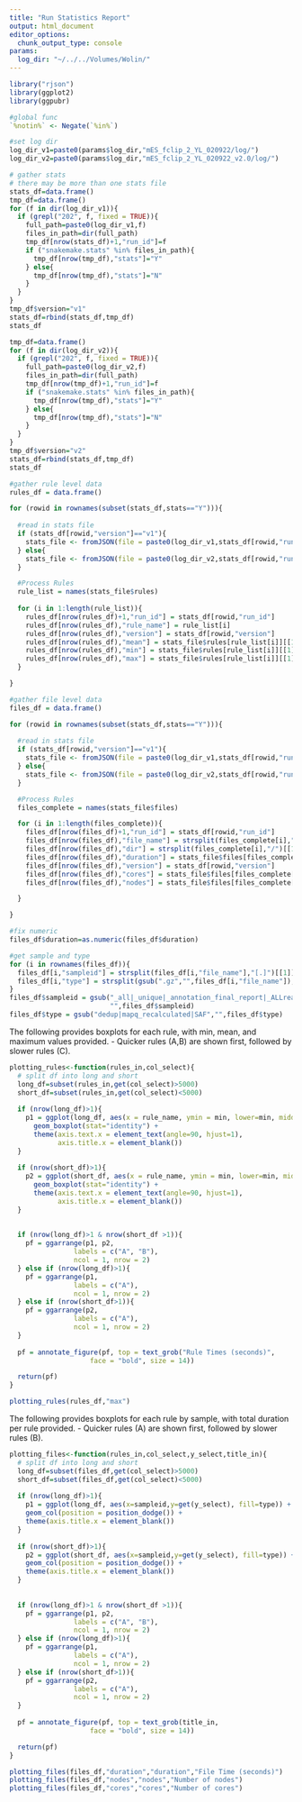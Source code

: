 ```yaml
---
title: "Run Statistics Report"
output: html_document
editor_options: 
  chunk_output_type: console
params:
  log_dir: "~/../../Volumes/Wolin/"
---
```


```r
library("rjson")
library(ggplot2)
library(ggpubr)

#global func
`%notin%` <- Negate(`%in%`)

```

<!-- # Set params, output   -->
```r
#set log dir
log_dir_v1=paste0(params$log_dir,"mES_fclip_2_YL_020922/log/")
log_dir_v2=paste0(params$log_dir,"mES_fclip_2_YL_020922_v2.0/log/")

# gather stats 
# there may be more than one stats file
stats_df=data.frame()
tmp_df=data.frame()
for (f in dir(log_dir_v1)){
  if (grepl("202", f, fixed = TRUE)){
    full_path=paste0(log_dir_v1,f)
    files_in_path=dir(full_path)
    tmp_df[nrow(stats_df)+1,"run_id"]=f
    if ("snakemake.stats" %in% files_in_path){
      tmp_df[nrow(tmp_df),"stats"]="Y"
    } else{
      tmp_df[nrow(tmp_df),"stats"]="N"
    }
  }
}
tmp_df$version="v1"
stats_df=rbind(stats_df,tmp_df)
stats_df

tmp_df=data.frame()
for (f in dir(log_dir_v2)){
  if (grepl("202", f, fixed = TRUE)){
    full_path=paste0(log_dir_v2,f)
    files_in_path=dir(full_path)
    tmp_df[nrow(tmp_df)+1,"run_id"]=f
    if ("snakemake.stats" %in% files_in_path){
      tmp_df[nrow(tmp_df),"stats"]="Y"
    } else{
      tmp_df[nrow(tmp_df),"stats"]="N"
    }
  }
}
tmp_df$version="v2"
stats_df=rbind(stats_df,tmp_df)
stats_df
```

```r
#gather rule level data
rules_df = data.frame()

for (rowid in rownames(subset(stats_df,stats=="Y"))){
  
  #read in stats file
  if (stats_df[rowid,"version"]=="v1"){
    stats_file <- fromJSON(file = paste0(log_dir_v1,stats_df[rowid,"run_id"],"/snakemake.stats"))
  } else{
    stats_file <- fromJSON(file = paste0(log_dir_v2,stats_df[rowid,"run_id"],"/snakemake.stats"))
  }

  #Process Rules
  rule_list = names(stats_file$rules)
  
  for (i in 1:length(rule_list)){
    rules_df[nrow(rules_df)+1,"run_id"] = stats_df[rowid,"run_id"]
    rules_df[nrow(rules_df),"rule_name"] = rule_list[i]
    rules_df[nrow(rules_df),"version"] = stats_df[rowid,"version"]
    rules_df[nrow(rules_df),"mean"] = stats_file$rules[rule_list[i]][[1]][[1]]
    rules_df[nrow(rules_df),"min"] = stats_file$rules[rule_list[i]][[1]][[2]]
    rules_df[nrow(rules_df),"max"] = stats_file$rules[rule_list[i]][[1]][[3]]
  }

}

```

```r
#gather file level data
files_df = data.frame()

for (rowid in rownames(subset(stats_df,stats=="Y"))){
  
  #read in stats file
  if (stats_df[rowid,"version"]=="v1"){
    stats_file <- fromJSON(file = paste0(log_dir_v1,stats_df[rowid,"run_id"],"/snakemake.stats"))
  } else{
    stats_file <- fromJSON(file = paste0(log_dir_v2,stats_df[rowid,"run_id"],"/snakemake.stats"))
  }

  #Process Rules
  files_complete = names(stats_file$files)

  for (i in 1:length(files_complete)){
    files_df[nrow(files_df)+1,"run_id"] = stats_df[rowid,"run_id"]
    files_df[nrow(files_df),"file_name"] = strsplit(files_complete[i],"/")[[1]][length(strsplit(files_complete[i],"/")[[1]])]
    files_df[nrow(files_df),"dir"] = strsplit(files_complete[i],"/")[[1]][length(strsplit(files_complete[i],"/")[[1]])-1]
    files_df[nrow(files_df),"duration"] = stats_file$files[files_complete[i]][[1]][[3]]
    files_df[nrow(files_df),"version"] = stats_df[rowid,"version"]
    files_df[nrow(files_df),"cores"] = stats_file$files[files_complete[i]][[1]][[5]][[1]]
    files_df[nrow(files_df),"nodes"] = stats_file$files[files_complete[i]][[1]][[5]][[2]]

  }

}

#fix numeric
files_df$duration=as.numeric(files_df$duration)

#get sample and type
for (i in rownames(files_df)){
  files_df[i,"sampleid"] = strsplit(files_df[i,"file_name"],"[.]")[[1]][1]
  files_df[i,"type"] = strsplit(gsub(".gz","",files_df[i,"file_name"]),"[.]")[[1]][2]
}
files_df$sampleid = gsub("_all|_unique|_annotation_final_report|_ALLreadPeaks|_UNIQUEreadPeaks|_barcode|_barcode_counts",
                         "",files_df$sampleid)
files_df$type = gsub("dedup|mapq_recalculated|SAF","",files_df$type)

```

The following provides boxplots for each rule, with min, mean, and maximum values provided. 
- Quicker rules (A,B) are shown first, followed by slower rules (C).

```r
plotting_rules<-function(rules_in,col_select){
  # split df into long and short
  long_df=subset(rules_in,get(col_select)>5000)
  short_df=subset(rules_in,get(col_select)<5000)
  
  if (nrow(long_df)>1){
    p1 = ggplot(long_df, aes(x = rule_name, ymin = min, lower=min, middle = mean, upper = max, ymax = max)) + 
      geom_boxplot(stat="identity") + 
      theme(axis.text.x = element_text(angle=90, hjust=1),
            axis.title.x = element_blank())
  }
  
  if (nrow(short_df)>1){
    p2 = ggplot(short_df, aes(x = rule_name, ymin = min, lower=min, middle = mean, upper = max, ymax = max)) + 
      geom_boxplot(stat="identity") + 
      theme(axis.text.x = element_text(angle=90, hjust=1),
            axis.title.x = element_blank())
  }
  
  
  if (nrow(long_df)>1 & nrow(short_df >1)){
    pf = ggarrange(p1, p2,
                labels = c("A", "B"),
                ncol = 1, nrow = 2)
  } else if (nrow(long_df)>1){
    pf = ggarrange(p1,
                labels = c("A"),
                ncol = 1, nrow = 2)
  } else if (nrow(short_df>1)){
    pf = ggarrange(p2,
                labels = c("A"),
                ncol = 1, nrow = 2)
  }
    
  pf = annotate_figure(pf, top = text_grob("Rule Times (seconds)", 
                    face = "bold", size = 14))

  return(pf)
}

plotting_rules(rules_df,"max")
```

The following provides boxplots for each rule by sample, with total duration per rule provided. 
- Quicker rules (A) are shown first, followed by slower rules (B).

```r
plotting_files<-function(rules_in,col_select,y_select,title_in){
  # split df into long and short
  long_df=subset(files_df,get(col_select)>5000)
  short_df=subset(files_df,get(col_select)<5000)
  
  if (nrow(long_df)>1){
    p1 = ggplot(long_df, aes(x=sampleid,y=get(y_select), fill=type)) +
    geom_col(position = position_dodge()) + 
    theme(axis.title.x = element_blank())
  }
  
  if (nrow(short_df)>1){
    p2 = ggplot(short_df, aes(x=sampleid,y=get(y_select), fill=type)) +
    geom_col(position = position_dodge()) + 
    theme(axis.title.x = element_blank())
  }
  
  
  if (nrow(long_df)>1 & nrow(short_df >1)){
    pf = ggarrange(p1, p2,
                labels = c("A", "B"),
                ncol = 1, nrow = 2)
  } else if (nrow(long_df)>1){
    pf = ggarrange(p1,
                labels = c("A"),
                ncol = 1, nrow = 2)
  } else if (nrow(short_df>1)){
    pf = ggarrange(p2,
                labels = c("A"),
                ncol = 1, nrow = 2)
  }
    
  pf = annotate_figure(pf, top = text_grob(title_in, 
                    face = "bold", size = 14))

  return(pf)
}

plotting_files(files_df,"duration","duration","File Time (seconds)")
plotting_files(files_df,"nodes","nodes","Number of nodes")
plotting_files(files_df,"cores","cores","Number of cores")

```